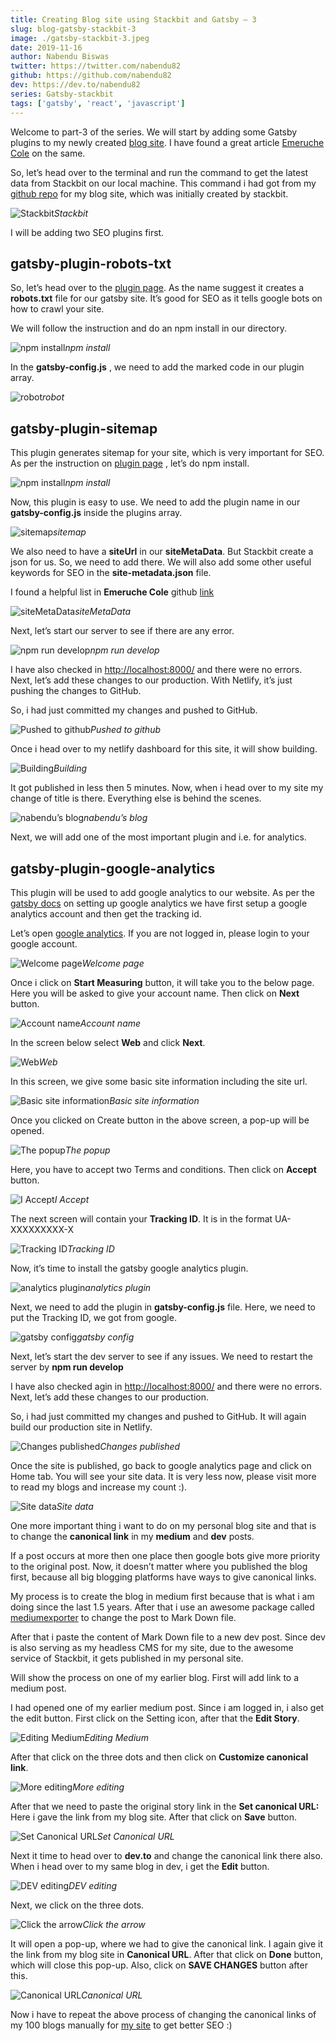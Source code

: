 ```yaml
---
title: Creating Blog site using Stackbit and Gatsby — 3
slug: blog-gatsby-stackbit-3
image: ./gatsby-stackbit-3.jpeg
date: 2019-11-16
author: Nabendu Biswas
twitter: https://twitter.com/nabendu82
github: https://github.com/nabendu82
dev: https://dev.to/nabendu82
series: Gatsby-stackbit
tags: ['gatsby', 'react', 'javascript']
---
```


Welcome to part-3 of the series. We will start by adding some Gatsby plugins to my newly created [blog site](https://nabendu.blog/). I have found a great article [Emeruche Cole](https://dev.to/cole_ruche/my-top-plugins-for-a-gatsbyjs-powered-blog-1oo1) on the same.

So, let’s head over to the terminal and run the command to get the latest data from Stackbit on our local machine. This command i had got from my [github repo](https://github.com/nabendu82/nabendu-blog) for my blog site, which was initially created by stackbit.

![Stackbit](https://ik.imagekit.io/thewebdev/Gatsby_Stackbit/3/1_bq9z7j1kY.png)*Stackbit*

I will be adding two SEO plugins first.

## gatsby-plugin-robots-txt

So, let’s head over to the [plugin page](https://www.gatsbyjs.org/packages/gatsby-plugin-robots-txt/?=gatsby-plugin-robots-txt). As the name suggest it creates a **robots.txt** file for our gatsby site. It’s good for SEO as it tells google bots on how to crawl your site.

We will follow the instruction and do an npm install in our directory.

![npm install](https://ik.imagekit.io/thewebdev/Gatsby_Stackbit/3/2_TEieVePlm.png)*npm install*

In the **gatsby-config.js** , we need to add the marked code in our plugin array.

![robot](https://ik.imagekit.io/thewebdev/Gatsby_Stackbit/3/3_LMq3wZ4L1J.png)*robot*

## gatsby-plugin-sitemap

This plugin generates sitemap for your site, which is very important for SEO. As per the instruction on [plugin page](https://www.gatsbyjs.org/packages/gatsby-plugin-sitemap/?=) , let’s do npm install.

![npm install](https://ik.imagekit.io/thewebdev/Gatsby_Stackbit/3/4_mOGbjNytR.png)*npm install*

Now, this plugin is easy to use. We need to add the plugin name in our **gatsby-config.js** inside the plugins array.

![sitemap](https://ik.imagekit.io/thewebdev/Gatsby_Stackbit/3/5_TzZgOk0Y3.png)*sitemap*

We also need to have a **siteUrl** in our **siteMetaData**. But Stackbit create a json for us. So, we need to add there. We will also add some other useful keywords for SEO in the **site-metadata.json** file.

I found a helpful list in **Emeruche Cole** github [link](https://github.com/kingingcole/myblog/blob/master/gatsby-config.js)

![siteMetaData](https://ik.imagekit.io/thewebdev/Gatsby_Stackbit/3/6_U9YAU9wfjG.png)*siteMetaData*

Next, let’s start our server to see if there are any error.

![npm run develop](https://ik.imagekit.io/thewebdev/Gatsby_Stackbit/3/7_0FCypmdCVM.png)*npm run develop*

I have also checked in [http://localhost:8000/](http://localhost:8000/) and there were no errors. Next, let’s add these changes to our production. With Netlify, it’s just pushing the changes to GitHub.

So, i had just committed my changes and pushed to GitHub.

![Pushed to github](https://ik.imagekit.io/thewebdev/Gatsby_Stackbit/3/8_sQnh2ArTz1.png)*Pushed to github*

Once i head over to my netlify dashboard for this site, it will show building.

![Building](https://ik.imagekit.io/thewebdev/Gatsby_Stackbit/3/9_PpZReFbcnE.png)*Building*

It got published in less then 5 minutes. Now, when i head over to my site my change of title is there. Everything else is behind the scenes.

![nabendu’s blog](https://ik.imagekit.io/thewebdev/Gatsby_Stackbit/3/10_h661zBLy1S.png)*nabendu’s blog*

Next, we will add one of the most important plugin and i.e. for analytics.

## gatsby-plugin-google-analytics

This plugin will be used to add google analytics to our website. As per the [gatsby docs](https://www.gatsbyjs.org/docs/adding-analytics/) on setting up google analytics we have first setup a google analytics account and then get the tracking id.

Let’s open [google analytics](https://analytics.google.com/analytics/web/provision/#/provision). If you are not logged in, please login to your google account.

![Welcome page](https://ik.imagekit.io/thewebdev/Gatsby_Stackbit/3/11_Hf8MeOpaW.png)*Welcome page*

Once i click on **Start Measuring** button, it will take you to the below page. Here you will be asked to give your account name. Then click on **Next** button.

![Account name](https://ik.imagekit.io/thewebdev/Gatsby_Stackbit/3/12_Oebh5VXqF.png)*Account name*

In the screen below select **Web** and click **Next**.

![Web](https://ik.imagekit.io/thewebdev/Gatsby_Stackbit/3/13_b-HlHnvwec.png)*Web*

In this screen, we give some basic site information including the site url.

![Basic site information](https://ik.imagekit.io/thewebdev/Gatsby_Stackbit/3/14_Cak0bxEKg4.png)*Basic site information*

Once you clicked on Create button in the above screen, a pop-up will be opened.

![The popup](https://ik.imagekit.io/thewebdev/Gatsby_Stackbit/3/15_EszGHZoYJy.png)*The popup*

Here, you have to accept two Terms and conditions. Then click on **Accept** button.

![I Accept](https://ik.imagekit.io/thewebdev/Gatsby_Stackbit/3/16_0_aRp_DXn.png)*I Accept*

The next screen will contain your **Tracking ID**. It is in the format UA-XXXXXXXXX-X

![Tracking ID](https://ik.imagekit.io/thewebdev/Gatsby_Stackbit/3/17_-5i2GhOdw.png)*Tracking ID*

Now, it’s time to install the gatsby google analytics plugin.

![analytics plugin](https://ik.imagekit.io/thewebdev/Gatsby_Stackbit/3/18_4mHnuabM6E.png)*analytics plugin*

Next, we need to add the plugin in **gatsby-config.js** file. Here, we need to put the Tracking ID, we got from google.

![gatsby config](https://ik.imagekit.io/thewebdev/Gatsby_Stackbit/3/19_GuXomBDLI0.png)*gatsby config*

Next, let’s start the dev server to see if any issues. We need to restart the server by **npm run develop**

I have also checked agin in [http://localhost:8000/](http://localhost:8000/) and there were no errors. Next, let’s add these changes to our production.

So, i had just committed my changes and pushed to GitHub. It will again build our production site in Netlify.

![Changes published](https://ik.imagekit.io/thewebdev/Gatsby_Stackbit/3/20_hPWsErzeT9.png)*Changes published*

Once the site is published, go back to google analytics page and click on Home tab. You will see your site data. It is very less now, please visit more to read my blogs and increase my count :).

![Site data](https://ik.imagekit.io/thewebdev/Gatsby_Stackbit/3/21_UmkdBmO-oZ.png)*Site data*

One more important thing i want to do on my personal blog site and that is to change the **canonical link** in my **medium** and **dev** posts.

If a post occurs at more then one place then google bots give more priority to the original post. Now, it doesn’t matter where you published the blog first, because all big blogging platforms have ways to give canonical links.

My process is to create the blog in medium first because that is what i am doing since the last 1.5 years. After that i use an awesome package called [mediumexporter](https://medium.com/@macropus/export-your-medium-posts-to-markdown-b5ccc8cb0050) to change the post to Mark Down file.

After that i paste the content of Mark Down file to a new dev post. Since dev is also serving as my headless CMS for my site, due to the awesome service of Stackbit, it gets published in my personal site.

Will show the process on one of my earlier blog. First will add link to a medium post.

I had opened one of my earlier medium post. Since i am logged in, i also get the edit button. First click on the Setting icon, after that the **Edit Story**.

![Editing Medium](https://ik.imagekit.io/thewebdev/Gatsby_Stackbit/3/22_vgLhmtbsnT.png)*Editing Medium*

After that click on the three dots and then click on **Customize canonical link**.

![More editing](https://ik.imagekit.io/thewebdev/Gatsby_Stackbit/3/23_PT7dwOz2w8.png)*More editing*

After that we need to paste the original story link in the **Set canonical URL:** Here i gave the link from my blog site. After that click on **Save** button.

![Set Canonical URL](https://ik.imagekit.io/thewebdev/Gatsby_Stackbit/3/24_79_4EjRqz.png)*Set Canonical URL*

Next it time to head over to **dev.to** and change the canonical link there also. When i head over to my same blog in dev, i get the **Edit** button.

![DEV editing](https://ik.imagekit.io/thewebdev/Gatsby_Stackbit/3/25_O-HMI4Zxi4.png)*DEV editing*

Next, we click on the three dots.

![Click the arrow](https://ik.imagekit.io/thewebdev/Gatsby_Stackbit/3/26_Buz7oON2Bk.png)*Click the arrow*

It will open a pop-up, where we had to give the canonical link. I again give it the link from my blog site in **Canonical URL**. After that click on **Done** button, which will close this pop-up. Also, click on **SAVE CHANGES** button after this.

![Canonical URL](https://ik.imagekit.io/thewebdev/Gatsby_Stackbit/3/27_kdHkjAv4d.png)*Canonical URL*

Now i have to repeat the above process of changing the canonical links of my 100 blogs manually for [my site](https://nabendu.blog/) to get better SEO :)

